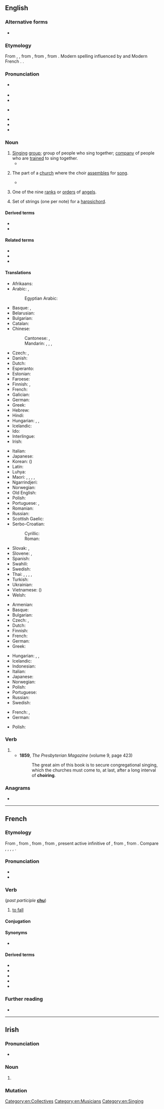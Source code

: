 {{also|chóir}}
==English==
{{wikipedia|Choir (disambiguation)}}

===Alternative forms===
* {{l|en|quire}} {{qualifier|archaic}}

===Etymology===
From {{inh|en|enm||quer}}, {{m|enm|quere}}, from {{der|en|fro|quer}}, from {{der|en|la|chorus}}, from {{der|en|grc|χορός|sc=polytonic||company of dancers or singers}}. Modern spelling influenced by {{m|en|chorus}} and Modern French {{m|fr|chœur}}. {{doublet|en|chorus}}.

===Pronunciation===
* {{a|UK}} {{IPA|en|/kwaɪə(ɹ)/}}
* {{audio|en|en-uk-choir.ogg|Audio (UK)}}
* {{rhymes|en|aɪə(r)}}
* {{a|US}} {{IPA|en|/kwaɪɚ/}}
* {{audio|en|en-us-choir.ogg|Audio (US)}}
* {{rhymes|en|aɪɚ}}
* {{homophones|en|quire}}

===Noun===
{{wikipedia}}
{{en-noun}}

# [[sing|Singing]] [[group]]; group of people who sing together; [[company]] of people who are [[train]]ed to sing together.
#* {{quote-book|en|year=1918|author={{w|W. B. Maxwell}}|chapter=5
|title=[http://openlibrary.org/works/OL1097634W The Mirror and the Lamp]
|passage=Then everybody once more knelt, and soon the blessing was pronounced. The '''choir''' and the clergy trooped out slowly, [&hellip;], down the nave to the western door. [&hellip;] At a seemingly immense distance the surpliced group stopped to say the last prayer.}}
#: {{ux|en|The church '''choir''' practices Thursday nights.}}
# {{lb|en|architecture}} The part of a [[church]] where the choir [[assemble]]s for [[song]].
#* {{quote-book|en|year=1918|author={{w|W. B. Maxwell}}|chapter=5
|title=[http://openlibrary.org/works/OL1097634W The Mirror and the Lamp]
|passage=Here, in the transept and '''choir''', where the service was being held, one was conscious every moment of an increasing brightness; colours glowing vividly beneath the circular chandeliers, and the rows of small lights on the choristers' desks flashed and sparkled in front of the boys' faces, deep linen collars, and red neckbands.}}
# {{qualifier|Christian [[angelology]]}} One of the nine [[rank]]s or [[order]]s of [[angel]]s.
#: {{ux|en|Seraphim, Cherubim, and Thrones are three of the '''choirs''' of angels.}}
# Set of strings (one per note) for a [[harpsichord]].

====Derived terms====
* {{l|en|chorister}}
* {{l|en|Nikon choir}}

====Related terms====
* {{l|en|choral}}
* {{l|en|chorus}}
* {{l|en|quire}}

====Translations====
{{trans-top|singing group}}
* Afrikaans: {{t|af|koor|n}}
* Arabic: {{t|ar|كُورَال|m|tr=kōrāl}}, {{t|ar|جَوْقَة|f}}
*: Egyptian Arabic: {{t|arz|كورال|m|tr=korāl|sc=Arab}}
* Basque: {{t|eu|abesbatza}}, {{t|eu|koru}}
* Belarusian: {{t|be|хор|m|sc=Cyrl}}
* Bulgarian: {{t|bg|хор|m}}
* Catalan: {{t+|ca|cor|m}}
* Chinese:
*: Cantonese: {{t|yue|合唱團|sc=Hani}}, {{t|yue|合唱团|tr=hap6 coeng3 tyun4|sc=Hani}}
*: Mandarin: {{t+|cmn|合唱團|sc=Hani}}, {{t+|cmn|合唱团|tr=héchàngtuán|sc=Hani}}, {{t+|cmn|唱詩班|sc=Hani}}, {{t+|cmn|唱诗班|tr=chàngshībān|sc=Hani}}
* Czech: {{t+|cs|sbor|m}}, {{t|cs|chór|m}}
* Danish: {{t+|da|kor|n}}
* Dutch: {{t+|nl|koor|n}}
* Esperanto: {{t+|eo|ĥoro}}
* Estonian: {{t+|et|koor}}
* Faroese: {{t|fo|kór|n}}
* Finnish: {{t+|fi|kuoro}}, {{t+|fi|kööri}} {{qualifier|colloquial}}
* French: {{t+|fr|chœur|m}}
* Galician: {{t+|gl|coro|m}}
* German: {{t+|de|Chor|m}}
* Greek: {{t+|el|χορωδία|f|sc=Grek}}
* Hebrew: {{t+|he|מקהלה|f|tr=maqhela|sc=Hebr}}
* Hindi: {{t+|hi|कोरस|tr=koras|sc=Deva}}
* Hungarian: {{t+|hu|kórus}}, {{t+|hu|énekkar}}, {{t+|hu|kar}}
* Icelandic: {{t+|is|kór|m}}
* Ido: {{t+|io|koro}}
* Interlingue: {{t|ie|cor}}
* Irish: {{t|ga|cór|m}}
{{trans-mid}}
* Italian: {{t+|it|coro|m}}
* Japanese: {{t|ja|合唱団|tr=がっしょうだん, gasshōdan|sc=Jpan}}
* Korean: {{t|ko|합창단}} ({{t|ko|合唱團}})
* Latin: {{t|la|chorus|m}}
* Luhya: {{t|luy|ekwaya}}
* Maori: {{t|mi|koaea}}, {{t|mi|koea}}, {{t|mi|rōpū waiata}}, {{t|mi|tira waiata}}, {{t|mi|kapa waiata}}
* Ngarrindjeri: {{t|nay|kykulan}}
* Norwegian: {{t+|no|kor|n}}
* Old English: {{t|ang|chor|m}}
* Polish: {{t+|pl|chór|m-in}}
* Portuguese: {{t+|pt|coro|m}}, {{t+|pt|coral|m}}
* Romanian: {{t+|ro|cor}}
* Russian: {{t+|ru|хор|m}}
* Scottish Gaelic: {{t|gd|còisir|f}}
* Serbo-Croatian:
*: Cyrillic: {{t|sh|хор|m|sc=Cyrl}}
*: Roman: {{t+|sh|hor|m}}
* Slovak: {{t|sk|chór|m}}, {{t|sk|zbor|m}}
* Slovene: {{t+|sl|zbor|m}}, {{t|sl|kor|m}}
* Spanish: {{t+|es|coro|m}}
* Swahili: {{t+|sw|kwaya}}
* Swedish: {{t+|sv|kör|c}}
* Thai: {{t|th|คายกคณะ}}, {{t|th|ลูกคู่}}, {{t|th|นักร้องหมู่}}, {{t|th|คณะนักร้องประสานเสียง}}, {{t|th|คณะประสานเสียง}}
* Turkish: {{t+|tr|koro}}
* Ukrainian: {{t|uk|хор|m|sc=Cyrl}}
* Vietnamese: {{t|vi|dàn hợp xướng}} ({{t|vi|團合唱}})
* Welsh: {{t|cy|côr}}
{{trans-bottom}}

{{trans-top|part of a church for choir assembly}}
* Armenian: {{t+|hy|դաս}}
* Basque: {{t|eu|koru}}
* Bulgarian: {{t|bg|хор|m}}
* Czech: {{t+|cs|kruchta|f}}, {{t+|cs|kůr|m}}
* Dutch: {{t+|nl|koor|n}}
* Finnish: {{t+|fi|kuori}}
* French: {{t+|fr|chœur}}
* German: {{t+|de|Chor|m}}
* Greek: {{t+|el|χορωδία|f|sc=Grek}}
{{trans-mid}}
* Hungarian: {{t+|hu|kórus}}, {{t+|hu|énekkar}}, {{t+|hu|kar}}
* Icelandic: {{t+|is|kór|m}}
* Indonesian: {{t+|id|kor}}
* Italian: {{t+|it|coro|m}}
* Japanese: {{t|ja|聖歌隊|tr=せいかたい, seikatai|sc=Jpan}}
* Norwegian: {{t+|no|kor|c}}
* Polish: {{t+|pl|chór|m-in}}
* Portuguese: {{t+|pt|coro|m}}
* Russian: {{t+|ru|хор|alt=хоры́|m-p}}
* Swedish: {{t+|sv|kor|c}}
{{trans-bottom}}

{{trans-top|a rank or order of angels}}
* French: {{t+|fr|classe}}, {{t+|fr|chœur}}
* German: {{t|de|Engelschor|m}}
{{trans-mid}}
* Polish: {{t+|pl|chór|m-in}}
{{trans-bottom}}

===Verb===
{{en-verb}}

# {{alt form|en|quire||to sing in concert}}
#* '''1859''', ''The Presbyterian Magazine'' (volume 9, page 423)
#*: The great aim of this book is to secure congregational singing, which the churches must come to, at last, after a long interval of '''choiring'''.

===Anagrams===
* {{anagrams|en|a=chior|chiro|chiro-|ichor}}

[[Category:en:Collectives]]
[[Category:en:Musicians]]
[[Category:en:Singing]]

----

==French==

===Etymology===
From {{inh|fr|frm|cheoir}}, from {{inh|fr|fro|cheoir}}, from {{inh|fr|VL.|*cadēre}}, from {{inh|fr|la|cadere}}, present active infinitive of {{m|la|cadō}}, from {{inh|fr|itc-pro|*kadō}}, from {{der|fr|ine-pro|*ḱh₂d-||to fall}}. Compare {{cog|frp|chêre}}, {{cog|oc|caire}}, {{cog|ca|caure}}, {{cog|it|cadere}}, {{cog|es|caer}}.

===Pronunciation===
* {{fr-IPA}}
* {{rhymes|fr|waʁ}}

===Verb===
{{fr-verb|type=defective}} (''past participle'' '''[[chu]]''')

# {{lb|fr|literary}} [[fall#Verb|to fall]]

====Conjugation====
{{fr-conj-auto}}

====Synonyms====
* {{l|fr|tomber}}

====Derived terms====
* {{l|fr|chute}}
* {{l|fr|déchoir}}
* {{l|fr|échoir}}
* {{l|fr|méchoir}}
* {{l|fr|rechoir}}

===Further reading===
* {{R:TLFi}}

----

==Irish==

===Pronunciation===
* {{IPA|ga|[xɛɾʲ]}}

===Noun===
{{head|ga|mutated noun|g=m}}

# {{ga-lenition of|coir}}

===Mutation===
{{ga-mut-cons|c|oir}}
